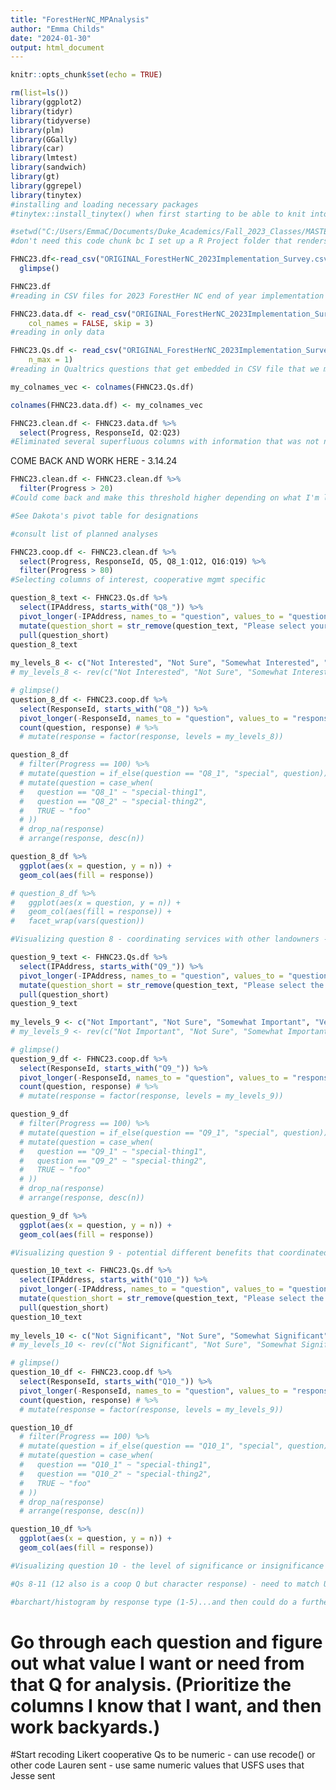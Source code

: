 ```yaml
---
title: "ForestHerNC_MPAnalysis"
author: "Emma Childs"
date: "2024-01-30"
output: html_document
---
```


```r
knitr::opts_chunk$set(echo = TRUE)
```


```r

rm(list=ls())
library(ggplot2)
library(tidyr)
library(tidyverse)
library(plm)
library(GGally)
library(car)
library(lmtest)
library(sandwich)
library(gt)
library(ggrepel)
library(tinytex)
#installing and loading necessary packages
#tinytex::install_tinytex() when first starting to be able to knit into spiffy looking PDFs if necessary. 

```


```r

#setwd("C:/Users/EmmaC/Documents/Duke_Academics/Fall_2023_Classes/MASTERS_PROJECT/R_Coding/FHNC_Rcode")
#don't need this code chunk bc I set up a R Project folder that renders this unnecessary. 

```


```r

FHNC23.df<-read_csv("ORIGINAL_ForestHerNC_2023Implementation_Survey.csv") %>%
  glimpse()

FHNC23.df
#reading in CSV files for 2023 ForestHer NC end of year implementation survey. 

``` 


```r

FHNC23.data.df <- read_csv("ORIGINAL_ForestHerNC_2023Implementation_Survey.csv", 
    col_names = FALSE, skip = 3)
#reading in only data

FHNC23.Qs.df <- read_csv("ORIGINAL_ForestHerNC_2023Implementation_Survey.csv", 
    n_max = 1)
#reading in Qualtrics questions that get embedded in CSV file that we may want to use later.

my_colnames_vec <- colnames(FHNC23.Qs.df)

colnames(FHNC23.data.df) <- my_colnames_vec

```


```r

FHNC23.clean.df <- FHNC23.data.df %>% 
  select(Progress, ResponseId, Q2:Q23)
#Eliminated several superfluous columns with information that was not needed for analysis (start time, end time, etc.)

```

COME BACK AND WORK HERE - 3.14.24

```r

FHNC23.clean.df <- FHNC23.clean.df %>%
  filter(Progress > 20)
#Could come back and make this threshold higher depending on what I'm looking for. Do I want to select or filter for the threshold? Should I have a more intensive filter for the subset of coop mgmt data?

```


```r

#See Dakota's pivot table for designations 

```


```r

#consult list of planned analyses

```


```r

FHNC23.coop.df <- FHNC23.clean.df %>% 
  select(Progress, ResponseId, Q5, Q8_1:Q12, Q16:Q19) %>%
  filter(Progress > 80) 
#Selecting columns of interest, cooperative mgmt specific

```


```r

question_8_text <- FHNC23.Qs.df %>% 
  select(IPAddress, starts_with("Q8_")) %>% 
  pivot_longer(-IPAddress, names_to = "question", values_to = "question_text") %>% 
  mutate(question_short = str_remove(question_text, "Please select your level of interest in each of the following different services that cooperative forest management can offer. - Coordinating with adjacent landowners (on|to) ")) %>% 
  pull(question_short)
question_8_text
  
my_levels_8 <- c("Not Interested", "Not Sure", "Somewhat Interested", "Very Interested")
# my_levels_8 <- rev(c("Not Interested", "Not Sure", "Somewhat Interested", "Very Interested"))

# glimpse()
question_8_df <- FHNC23.coop.df %>% 
  select(ResponseId, starts_with("Q8_")) %>% 
  pivot_longer(-ResponseId, names_to = "question", values_to = "response") %>% 
  count(question, response) # %>% 
  # mutate(response = factor(response, levels = my_levels_8)) 

question_8_df
  # filter(Progress == 100) %>%
  # mutate(question = if_else(question == "Q8_1", "special", question))
  # mutate(question = case_when(
  #   question == "Q8_1" ~ "special-thing1",
  #   question == "Q8_2" ~ "special-thing2",
  #   TRUE ~ "foo"
  # ))
  # drop_na(response)
  # arrange(response, desc(n))

question_8_df %>% 
  ggplot(aes(x = question, y = n)) +
  geom_col(aes(fill = response)) 

# question_8_df %>% 
#   ggplot(aes(x = question, y = n)) +
#   geom_col(aes(fill = response)) +
#   facet_wrap(vars(question))

#Visualizing question 8 - coordinating services with other landowners - still need to make the visualization more nuanced. 
```


```r

question_9_text <- FHNC23.Qs.df %>% 
  select(IPAddress, starts_with("Q9_")) %>% 
  pivot_longer(-IPAddress, names_to = "question", values_to = "question_text") %>% 
  mutate(question_short = str_remove(question_text, "Please select the level of importance or unimportance for each of the following different benefits that cooperative forest management can offer. - ")) %>% 
  pull(question_short)
question_9_text
  
my_levels_9 <- c("Not Important", "Not Sure", "Somewhat Important", "Very Important")
# my_levels_9 <- rev(c("Not Important", "Not Sure", "Somewhat Important", "Very Inmportant"))

# glimpse()
question_9_df <- FHNC23.coop.df %>% 
  select(ResponseId, starts_with("Q9_")) %>% 
  pivot_longer(-ResponseId, names_to = "question", values_to = "response") %>% 
  count(question, response) # %>% 
  # mutate(response = factor(response, levels = my_levels_9)) 

question_9_df
  # filter(Progress == 100) %>%
  # mutate(question = if_else(question == "Q9_1", "special", question))
  # mutate(question = case_when(
  #   question == "Q9_1" ~ "special-thing1",
  #   question == "Q9_2" ~ "special-thing2",
  #   TRUE ~ "foo"
  # ))
  # drop_na(response)
  # arrange(response, desc(n))

question_9_df %>% 
  ggplot(aes(x = question, y = n)) +
  geom_col(aes(fill = response)) 

#Visualizing question 9 - potential different benefits that coordinated services could offer. Need to figure out what to do with the text/other option that is throwing my visualization out of order/making it confusing. 

```


```r

question_10_text <- FHNC23.Qs.df %>% 
  select(IPAddress, starts_with("Q10_")) %>% 
  pivot_longer(-IPAddress, names_to = "question", values_to = "question_text") %>% 
  mutate(question_short = str_remove(question_text, "Please select the level of significance or insignificance for each of the following different barriers to engaging in cooperative forest management for you and your land. - ")) %>% 
  pull(question_short)
question_10_text
  
my_levels_10 <- c("Not Significant", "Not Sure", "Somewhat Significant", "Very Significant")
# my_levels_10 <- rev(c("Not Significant", "Not Sure", "Somewhat Significant", "Very Significant"))

# glimpse()
question_10_df <- FHNC23.coop.df %>% 
  select(ResponseId, starts_with("Q10_")) %>% 
  pivot_longer(-ResponseId, names_to = "question", values_to = "response") %>% 
  count(question, response) # %>% 
  # mutate(response = factor(response, levels = my_levels_9)) 

question_10_df
  # filter(Progress == 100) %>%
  # mutate(question = if_else(question == "Q10_1", "special", question))
  # mutate(question = case_when(
  #   question == "Q10_1" ~ "special-thing1",
  #   question == "Q10_2" ~ "special-thing2",
  #   TRUE ~ "foo"
  # ))
  # drop_na(response)
  # arrange(response, desc(n))

question_10_df %>% 
  ggplot(aes(x = question, y = n)) +
  geom_col(aes(fill = response))

#Visualizing question 10 - the level of significance or insignificance for each of the following different barriers to engaging in cooperative forest management for you and your land.


```


```r

#Qs 8-11 (12 also is a coop Q but character response) - need to match USFS coding - add column for 1-5 values?
```


```r

#barchart/histogram by response type (1-5)...and then could do a further visualization by region?

```

# Go through each question and figure out what value I want or need from that Q for analysis. (Prioritize the columns I know that I want, and then work backyards.)

#Start recoding Likert cooperative Qs to be numeric - can use recode() or other code Lauren sent - use same numeric values that USFS uses that Jesse sent
